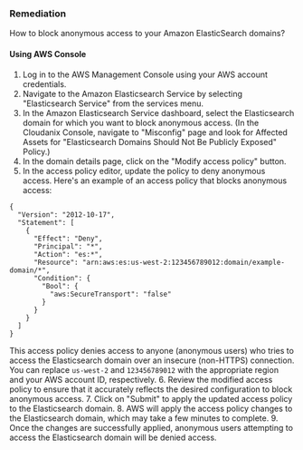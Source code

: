 ### Remediation

How to block anonymous access to your Amazon ElasticSearch domains?

#### Using AWS Console

1. Log in to the AWS Management Console using your AWS account credentials.
2. Navigate to the Amazon Elasticsearch Service by selecting "Elasticsearch Service" from the services menu.
3. In the Amazon Elasticsearch Service dashboard, select the Elasticsearch domain for which you want to block anonymous access.
    (In the Cloudanix Console, navigate to "Misconfig" page and look for Affected Assets for "Elasticsearch Domains Should Not Be Publicly Exposed" Policy.)
4. In the domain details page, click on the "Modify access policy" button.
5. In the access policy editor, update the policy to deny anonymous access. Here's an example of an access policy that blocks anonymous access:
```
{
  "Version": "2012-10-17",
  "Statement": [
    {
      "Effect": "Deny",
      "Principal": "*",
      "Action": "es:*",
      "Resource": "arn:aws:es:us-west-2:123456789012:domain/example-domain/*",
      "Condition": {
        "Bool": {
          "aws:SecureTransport": "false"
        }
      }
    }
  ]
}
```
This access policy denies access to anyone (anonymous users) who tries to access the Elasticsearch domain over an insecure (non-HTTPS) connection. You can replace `us-west-2` and `123456789012` with the appropriate region and your AWS account ID, respectively. 
6. Review the modified access policy to ensure that it accurately reflects the desired configuration to block anonymous access.
7. Click on "Submit" to apply the updated access policy to the Elasticsearch domain.
8. AWS will apply the access policy changes to the Elasticsearch domain, which may take a few minutes to complete.
9. Once the changes are successfully applied, anonymous users attempting to access the Elasticsearch domain will be denied access.
